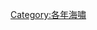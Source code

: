 {{year by category
|m=1
|c=9
|d=9
|y=2
|cat=海嘯
|sortkey=Tsunamis
|parent=1990年代海嘯
|subcat=1992年自然災害
}}

[[Category:各年海嘯|Category:各年海嘯]]
